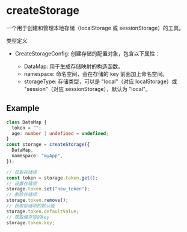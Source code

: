 # createStorage

一个用于创建和管理本地存储（localStorage 或 sessionStorage）的工具。

类型定义

- CreateStorageConfig: 创建存储的配置对象，包含以下属性：

  - DataMap: 用于生成存储映射的构造函数。
  - namespace: 命名空间，会在存储的 key 前面加上命名空间。
  - storageType: 存储类型，可以是 "local"（对应 localStorage）或 "session"（对应 sessionStorage），默认为 "local"。

## Example

```ts
class DataMap {
  token = "";
  age: number | undefined = undefined;
}
const storage = createStorage({
  DataMap,
  namespace: "myApp",
});

// 获取存储项
const token = storage.token.get();
// 设置存储项
storage.token.set("new_token");
// 删除存储项
storage.token.remove();
// 获取存储项的默认值
storage.token.defaultValue;
// 获取储存项的key
storage.token.key;
```
